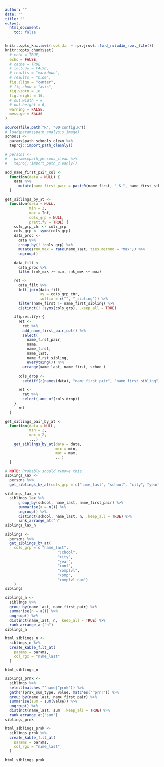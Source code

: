 ```yaml
---
author: ""
date: ""
title: ""
output:
  html_document:
    toc: false
---
```


```r
knitr::opts_knit$set(root.dir = rprojroot::find_rstudio_root_file())
knitr::opts_chunk$set(
  # echo = TRUE,
  echo = FALSE,
  # cache = TRUE,
  # include = FALSE,
  # results = "markdown",
  # results = "hide",
  fig.align = "center",
  # fig.show = "asis",
  fig.width = 10,
  fig.height = 10,
  # out.width = 6,
  # out.height = 6,
  warning = FALSE,
  message = FALSE
)

```

```r
source(file.path("R", "00-config.R"))
# load(params$path_analysis_image)
schools <-
  params$path_schools_clean %>%
  teproj::import_path_cleanly()

# persons <-
#   params$path_persons_clean %>%
#   teproj::import_path_cleanly()

```

```r
add_name_first_pair_col <-
  function(data = NULL) {
    data %>% 
      mutate(name_first_pair = paste0(name_first, " & ", name_first_sibling)) %>% 
  }

get_siblings_by_at <-
  function(data = NULL,
           min = 2,
           max = Inf,
           cols_grp = NULL,
           prettify = TRUE) {
    cols_grp_chr <- cols_grp
    cols_grp <- syms(cols_grp)
    data_proc <-
      data %>%
      group_by(!!!cols_grp) %>%
      mutate(rnk_max = rank(name_last, ties.method = "max")) %>%
      ungroup()

    data_filt <-
      data_proc %>%
      filter(rnk_max >= min, rnk_max <= max)

    ret <-
      data_filt %>%
      left_join(data_filt,
                by = cols_grp_chr,
                suffix = c("", "_sibling")) %>%
      filter(name_first != name_first_sibling) %>%
      distinct(!!!syms(cols_grp), .keep_all = TRUE)
    
    if(prettify) {
      ret <-
        ret %>% 
        add_name_first_pair_col() %>% 
        select(
          name_first_pair,
          name,
          name_first,
          name_last,
          name_first_sibling,
          everything()) %>%
        arrange(name_last, name_first, school)
      
      cols_drop <-
        setdiff(c(names(data), "name_first_pair", "name_first_sibling"), names(ret))
      
      ret <-
        ret %>%
        select(-one_of(cols_drop))
    }
      ret
  }

get_siblings_pair_by_at <-
  function(data = NULL,
           min = 2,
           max = 2,
           ...) {
    get_siblings_by_at(data = data,
                       min = min,
                       max = max,
                       ...)
  }

```

```r
# NOTE: Probably should remove this.
siblings_lax <-
  persons %>%
  get_siblings_by_at(cols_grp = c("name_last", "school", "city", "year"))

siblings_lax_n <-
  siblings_lax %>%
      group_by(school, name_last, name_first_pair) %>%
      summarise(n = n()) %>%
      ungroup() %>%
      distinct(school, name_last, n, .keep_all = TRUE) %>%
      rank_arrange_at("n")
siblings_lax_n
```

```r
siblings <-
  persons %>%
  get_siblings_by_at(
    cols_grp = c("name_last",
                        "school",
                        "city",
                        "year",
                        "conf",
                        "complvl",
                        "comp",
                        "complvl_num")
    )
siblings

siblings_n <-
  siblings %>%
  group_by(name_last, name_first_pair) %>%
  summarise(n = n()) %>%
  ungroup() %>%
  distinct(name_last, n, .keep_all = TRUE) %>%
  rank_arrange_at("n")
siblings_n

html_siblings_n <-
  siblings_n %>%
  create_kable_filt_at(
    params = params,
    col_rgx = "name_last",
  )
```

```r
html_siblings_n
```

```r
siblings_prnk <-
  siblings %>%
  select(matches("^name|^prnk")) %>%
  gather(prak_sum_type, value, matches("^prnk")) %>%
  group_by(name_last, name_first_pair) %>%
  summarise(sum = sum(value)) %>%
  ungroup() %>%
  distinct(name_last, sum, .keep_all = TRUE) %>%
  rank_arrange_at("sum")
siblings_prnk

html_siblings_prnk <-
  siblings_prnk %>%
  create_kable_filt_at(
    params = params,
    col_rgx = "name_last",
  )

```

```r
html_siblings_prnk
```

